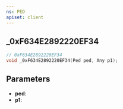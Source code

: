 ```yaml
---
ns: PED
apiset: client
---
```

## _0xF634E2892220EF34

```c
// 0xF634E2892220EF34
void _0xF634E2892220EF34(Ped ped, Any p1);
```


## Parameters
* **ped**:
* **p1**: